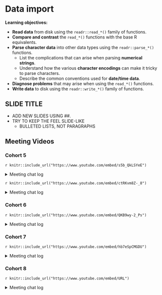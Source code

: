 # Data import

**Learning objectives:**

- **Read data** from disk using the `readr::read_*()` family of functions.
- **Compare and contrast** the `read_*()` functions with the base R equivalents.
- **Parse character data** into other data types using the `readr::parse_*()` functions.
  - List the complications that can arise when parsing **numerical strings**.
  - Understand how the various **character encodings** can make it tricky to parse characters.
  - Describe the common conventions used for **date/time data**.
- **Diagnose problems** that may arise when using the `read_*()` functions.
- **Write data** to disk using the `readr::write_*()` family of functions.

## SLIDE TITLE

- ADD NEW SLIDES USING ##. 
- TRY TO KEEP THE FEEL SLIDE-LIKE
  - BULLETED LISTS, NOT PARAGRAPHS

## Meeting Videos

### Cohort 5

`r knitr::include_url("https://www.youtube.com/embed/s5b_QkLSYeE")`

<details>
  <summary> Meeting chat log </summary>
  
```
00:07:14	Njoki Njuki Lucy:	Hi Becki!
00:11:14	Ryan Metcalf:	Sorry team, hot spot is getting an update then will switch to computer
00:11:38	Federica Gazzelloni:	Hello Ryan!
00:17:34	Jon Harmon (jonthegeek):	this  that    another
is     fixed  width
00:18:56	Jon Harmon (jonthegeek):	this, that, another
00:21:12	lucus w:	Some of the healthcare data especially in clinical trials are created using fixed width.. the datasets will usually be shipped with some kind of a data dictionary defining the amongst others, the width of each column
00:21:32	lucus w:	So parsing the files will include providing each width specification
00:21:49	Sandra Muroy:	oh interesting! thanks Lucus
00:21:59	Federica Gazzelloni:	👍🏻
00:22:03	Jon Harmon (jonthegeek):	Now that you say that, I've also seen that in some of the US government data shared on data.gov.
00:22:09	lucus w:	Pretty popular in SAS language
00:22:33	Ryan Metcalf:	Excellent statement Lucas. I was initially thinking you’d have to know the data preparation process before choosing the correct read() function.
00:24:34	lucus w:	Yes.. maybe Njoki will get to it as well, but readr uses heuristic process to guess.. so it lazily just works
00:25:07	Federica Gazzelloni:	This is very interesting, I supposed to use read_csv() just with files
00:28:07	Federica Gazzelloni:	how can I use freed() to see the speed?
00:30:06	Jon Harmon (jonthegeek):	It's fread() not freed(). It's in the data.table package. You'd need a fairly large csv to notice the speed difference (and the latest version of readr is faster in some cases).
00:30:15	Federica Gazzelloni:	right
00:31:52	Federica Gazzelloni:	I’d like to know more about problems()
00:36:07	lucus w:	Its 1,000
00:36:20	Federica Gazzelloni:	thanks
00:41:45	Jon Harmon (jonthegeek):	1,000.2
00:41:52	Jon Harmon (jonthegeek):	1.000.2
00:43:12	lucus w:	Oh just read everything as a text and fix them accordingly later
00:43:31	lucus w:	*or
00:43:48	Jon Harmon (jonthegeek):	Yeah, but sometimes fixing them can be painful.
00:44:17	lucus w:	True
00:50:56	Jon Harmon (jonthegeek):	"you tee eff eight"
00:58:15	Jon Harmon (jonthegeek):	> x2 <- "\x82\xb1\x82\xf1\x82\xc9\x82\xbf\x82\xcd"
> parse_character(x2, locale = locale(encoding = "Shift-JIS"))
[1] "こんにちは"
00:58:37	Becki R. (she/her):	japanese
01:02:28	lucus w:	That’s probably a best way of putting it Ryan
01:05:15	Jon Harmon (jonthegeek):	From Wikipedia: "The objective of a heuristic is to produce a solution in a reasonable time frame that is good enough for solving the problem at hand. This solution may not be the best of all the solutions to this problem, or it may simply approximate the exact solution. But it is still valuable because finding it does not require a prohibitively long time."
01:05:44	Shamsuddeen Muhammad:	Like the def
01:05:45	Sandra Muroy:	thanks Jon!
01:12:53	Becki R. (she/her):	I need to get going. See you all next week!
01:13:14	Jon Harmon (jonthegeek):	We'll stop after this section!
01:13:40	lucus w:	date_names_langs()
01:14:12	lucus w:	So for Swahili it will be locale(“sw”)
01:15:08	Ryan Metcalf:	Outstanding job Lucy! Thank you everyone!
```
</details>

`r knitr::include_url("https://www.youtube.com/embed/ctRKvm8Z-_8")`

<details>
  <summary> Meeting chat log </summary>
  
```
00:04:46	Federica G. (she/her):	Hello!
00:05:19	Becki R. (she/her):	Hello!
00:06:09	Becki R. (she/her):	Yes!
00:06:39	Becki R. (she/her):	I'm fine with starting
00:06:40	Federica G. (she/her):	shall we wait until 5 past?
00:06:43	Susie:	Good idea
00:06:48	Becki R. (she/her):	5 past also sounds god
00:06:50	Becki R. (she/her):	good
00:08:17	Becki R. (she/her):	How far did you all get last week?
00:09:07	Becki R. (she/her):	thanks
00:39:13	Becki R. (she/her):	It's a bit muffled
00:41:06	Ryan Metcalf:	https://blog.revolutionanalytics.com/2016/05/feather-package.html
00:41:50	Shamsuddeen Muhammad:	https://github.com/wesm/feather
00:41:52	Ryan Metcalf:	Not direct answer. It appears the feather project “o create a standard data file format that can be used for data exchange by and between R, Python, and any other software that implements its open-source format"
00:43:58	Shamsuddeen Muhammad:	@Ryan that’s right. Also, speed is one of the concern.
00:48:20	Shamsuddeen Muhammad:	A good package I used also readtext: https://github.com/quanteda/readtext
00:50:25	Becki R. (she/her):	do you have a link to the import function information?
00:51:20	Federica G. (she/her):	you need to right click the file name and it appears
00:52:04	Sandra Muroy:	it's also located in the Environment tab
00:52:05	Federica G. (she/her):	the file name in the file pane
00:52:33	Becki R. (she/her):	Ah, thanks.
01:13:11	Ryan Metcalf:	From parse_date(): Month: "%m" (2 digits), "%b" (abbreviated name in current locale), "%B" (full name in current locale).
01:18:25	Ryan Metcalf:	readr() CRAN link: https://cran.r-project.org/web/packages/readr/readr.pdf
01:21:10	Federica G. (she/her):	here are the date formats: https://www.r-bloggers.com/2013/08/date-formats-in-r/
01:22:10	Federica G. (she/her):	at the bottom of the blog you find the codification
01:22:29	Sandra Muroy:	great! thank you Ryan and Federica
01:26:56	Njoki Njuki Lucy:	exercises: https://jrnold.github.io/r4ds-exercise-solutions/data-import.html
01:27:06	Njoki Njuki Lucy:	course book: https://r4ds.had.co.nz/data-import.html
01:27:36	Federica G. (she/her):	thanks
01:27:39	Becki R. (she/her):	thank you!
```
</details>

### Cohort 6

`r knitr::include_url("https://www.youtube.com/embed/QKB9wy-2_Ps")`

<details>
  <summary> Meeting chat log </summary>
  
```
00:04:29	Adeyemi Olusola:	Hello Daniel. Happy New Year
00:04:35	Adeyemi Olusola:	!!!
00:04:41	Daniel Adereti:	Happy new year, chief!
00:05:07	Daniel Adereti:	Let's give folks some 5 mins to join since it is early in the year
00:05:15	Adeyemi Olusola:	Okay.
00:06:14	Daniel Adereti:	Hello Freya!
00:08:29	Freya Watkins (she/her):	Hi and happy new year :)
00:08:57	Shannon:	Happy new year!
00:09:02	Daniel Adereti:	Happy new year Freya. Hello Shannon!
00:09:22	Adeyemi Olusola:	HI all. HNY!
00:41:09	Shannon:	I haven't used read_fwf()
00:41:43	Daniel Adereti:	Found this short article on fixed width files: https://www.techwalla.com/articles/what-is-a-delimited-a-fixed-width-file
00:42:03	Shannon:	Thanks, Daniel
00:43:16	Daniel Adereti:	The solutions book: https://jrnold.github.io/r4ds-exercise-solutions/data-import.html
00:43:41	Freya Watkins (she/her):	No
01:05:12	Daniel Adereti:	Hello Adeyemi, can you please share the Rmarkdown file you just used?
01:07:46	Shannon:	Thank you, Adeyemi, great lesson
01:07:53	Freya Watkins (she/her):	Thanks!
01:07:58	Daniel Adereti:	Thank you Adeyemi!
01:07:59	Adeyemi Olusola:	Thank you
```
</details>


### Cohort 7

`r knitr::include_url("https://www.youtube.com/embed/hb7eSpCMGDU")`

<details>
<summary> Meeting chat log </summary>

```
00:06:17	Oluwafemi Oyedele:	Let us give others some time to join !!!
00:08:02	Olukunle Bashir:	alright
00:18:27	Oluwafemi Oyedele:	read_csv function is from readr package
00:18:59	Christine (she/her):	do you need to load the package first?
00:19:25	Oluwafemi Oyedele:	yes @Christine
00:20:01	Oluwafemi Oyedele:	https://readr.tidyverse.org
00:28:16	Christine (she/her):	Thanks!
00:29:05	Oluwafemi Oyedele:	https://jrnold.github.io/r4ds-exercise-solutions/data-import.html
00:34:57	Dolleen Osundwa:	Thanks for this.
00:47:39	Olukunle Bashir:	thank you for the presentation
```
</details>


### Cohort 8

`r knitr::include_url("https://www.youtube.com/embed/URL")`

<details>
<summary> Meeting chat log </summary>

```
LOG
```
</details>
